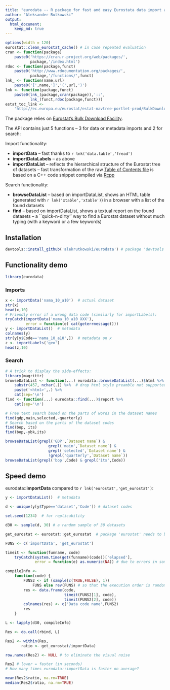 ```yaml
---
title: "eurodata -- R package for fast and easy Eurostata data import and search"
author: "Aleksander Rutkowski"
output:
  html_document:
    keep_md: true
---
```


```r
options(width = 120)
eurostat::clean_eurostat_cache() # in case repeated evaluation
cran <- function(package)
    paste0('https://cran.r-project.org/web/packages/',
           package,'/index.html')
rdoc <- function(package,funct)
    paste0('http://www.rdocumentation.org/packages/',
           package,'/functions/',funct)
lnk_ <- function(name,url)
    paste0('[',name,']','(',url,')')
lnk <- function(package,funct)
    paste0(lnk_(package,cran(package)),'::',
           lnk_(funct,rdoc(package,funct)))
estat_toc_link <-
    'http://ec.europa.eu/eurostat/estat-navtree-portlet-prod/BulkDownloadListing?file=table_of_contents_en.txt'
```

The package relies on [Eurostat's Bulk Download Facility](http://ec.europa.eu/eurostat/data/bulkdownload).

The API contains just 5 functions -- 3 for data or metadata imports and 2 for search:

Import functionality:

- **importData** -- fast thanks to `r lnk('data.table','fread')`
- **importDataLabels** -- as above
- **importDataList** -- reflects the hierarchical structure of the Eurostat tree of datasets --
fast transformation of the raw [Table of Contents file](`r estat_toc_link`)
is based on a C++ code snippet compiled via [Rcpp](`r cran('Rcpp')`)  

Search functionality:

- **browseDataList** -- based on importDataList, shows an HTML table
(generated with `r lnk('xtable','xtable')`) in a browser with a list of the found datasets
- **find** -- based on importDataList, shows a textual report on the found datasets --
a ``quick-n-dirty'' way to find a Eurostat dataset without much typing (with a keyword or a few keywords)

## Installation

```r
devtools::install_github('alekrutkowski/eurodata') # package 'devtools' needs to be installed
```

## Functionality demo

```r
library(eurodata)
```

### Imports

```r
x <- importData('nama_10_a10')  # actual dataset
str(x)
head(x,10)
# Friendly error if a wrong data code (similarly for importLabels):
tryCatch(importData('nama_10_a10_XXX'),
         error = function(e) cat(geterrmessage()))
y <- importDataList()  # metadata
colnames(y)
str(y[y$Code=='nama_10_a10',])  # metadata on x
z <- importLabels('geo')
head(z,10)
```

### Search

```r
# A trick to display the side-effects:
library(magrittr)
browseDataList <- function(...) eurodata::browseDataList(...)$html %>%
    substr(457, nchar(.)) %>%  # drop html style preamble not supported by GitHub md parser
    paste('<html>',.) %>%
    cat(sep='\n')
find <- function(...) eurodata::find(...)$report %>%
    cat(sep='\n')
```

```r
# Free text search based on the parts of words in the dataset names
find(gdp,main,selected,-quarterly)
# Search based on the parts of the dataset codes
find(bop, its)
find(bop,-ybk,its)
```

```r
browseDataList(grepl('GDP',`Dataset name`) &
                   grepl('main',`Dataset name`) &
                   grepl('selected',`Dataset name`) &
                   !grepl('quarterly',`Dataset name`))
browseDataList(grepl('bop',Code) & grepl('its',Code))
```

## Speed demo

eurodata::**importData** compared to `r lnk('eurostat','get_eurostat')`:

```r
y <- importDataList()  # metadata

d <- unique(y[y$Type=='dataset','Code']) # dataset codes

set.seed(1234)  # for replicability

d30 <- sample(d, 30) # a random sample of 30 datasets

get_eurostat <- eurostat::get_eurostat  # package 'eurostat' needs to be installed

FUNS <- c('importData', 'get_eurostat')

timeit <- function(funname, code)
    tryCatch(system.time(get(funname)(code))['elapsed'],
             error = function(e) as.numeric(NA)) # due to errors in some 'eurostat' package imports

compileInfo <-
    function(code) {
        FUNS2 <- if (sample(c(TRUE,FALSE), 1))
            FUNS else rev(FUNS) # so that the execution order is random
        res <- data.frame(code,
                          timeit(FUNS2[1], code),
                          timeit(FUNS2[2], code))
        colnames(res) <- c('Data code name',FUNS2)
        res
    }
```

```r
L <- lapply(d30, compileInfo)
```

```r
Res <- do.call(rbind, L)

Res2 <- within(Res,
       ratio <- get_eurostat/importData)

row.names(Res2) <- NULL # to eliminate the visual noise

Res2 # lower = faster (in seconds)
# How many times eurodata::importData is faster on average?

mean(Res2$ratio, na.rm=TRUE)
median(Res2$ratio, na.rm=TRUE)
```

